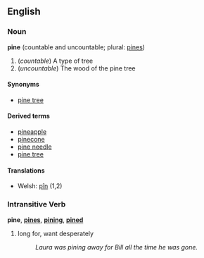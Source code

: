 ==English==
===Noun===
'''pine''' (countable and uncountable; plural: [[pines]])

# (''countable'') A type of tree
# (''uncountable'') The wood of the pine tree

====Synonyms====
*[[pine tree]]

====Derived terms====
*[[pineapple]]<!-- check if these are actually related -->
*[[pinecone]]
*[[pine needle]]
*[[pine tree]]

====Translations====
*Welsh: [[pîn]] (1,2)


===Intransitive Verb===
'''pine''', '''[[pines]]''', '''[[pining]]''', '''[[pined]]'''

# long for, want desperately
#: ''Laura was pining away for Bill all the time he was gone.''